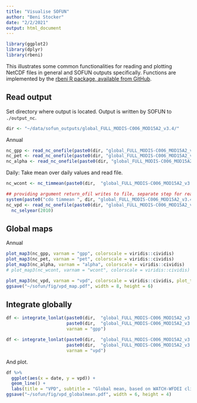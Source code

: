 ```yaml
---
title: "Visualise SOFUN"
author: "Beni Stocker"
date: "2/2/2021"
output: html_document
---
```


```r
library(ggplot2)
library(dplyr)
library(rbeni)
```

This illustrates some common functionalities for reading and plotting NetCDF files in general and SOFUN outputs specifically. Functions are implemented by the [rbeni R package, available from GitHub](https://github.com/stineb/rbeni).

## Read output

Set directory where output is located. Output is written by SOFUN to `./output_nc`.
```r
dir <- "~/data/sofun_outputs/global_FULL_MODIS-C006_MOD15A2_v3.4/"
```

Annual

```r
nc_gpp <- read_nc_onefile(paste0(dir, "global_FULL_MODIS-C006_MOD15A2_v3.4.a.gpp.nc"),  varnam = "gpp")
nc_pet <- read_nc_onefile(paste0(dir, "global_FULL_MODIS-C006_MOD15A2_v3.4.a.pet.nc"),  varnam = "pet")
nc_alpha <- read_nc_onefile(paste0(dir, "global_FULL_MODIS-C006_MOD15A2_v3.4.a.alpha.nc"),  varnam = "alpha")
```

Daily: Take mean over daily values and read file.

```r
nc_wcont <- nc_timmean(paste0(dir,  "global_FULL_MODIS-C006_MOD15A2_v3.4.d.wcont.nc"))

## providing argument return_ofil writes to file, separate step for reading
system(paste0("cdo timmean ", dir, "global_FULL_MODIS-C006_MOD15A2_v3.4.d.vpd.nc ", dir, "global_FULL_MODIS-C006_MOD15A2_v3.4.a.vpd.nc"))
nc_vpd <- read_nc_onefile(paste0(dir, "global_FULL_MODIS-C006_MOD15A2_v3.4.a.vpd.nc"),  varnam = "vpd") %>% 
  nc_selyear(2010)
```

## Global maps

Annual

```r
plot_map3(nc_gpp, varnam = "gpp", colorscale = viridis::cividis)
plot_map3(nc_pet, varnam = "pet", colorscale = viridis::cividis)
plot_map3(nc_alpha, varnam = "alpha", colorscale = viridis::cividis)
# plot_map3(nc_wcont, varnam = "wcont", colorscale = viridis::cividis)

plot_map3(nc_vpd, varnam = "vpd", colorscale = viridis::cividis, plot_title = "VPD", plot_subtitle = "Annual mean", legend_title = "(Pa)", latmin = -60, latmax = 85)
ggsave("~/sofun/fig/vpd_map.pdf", width = 8, height = 6)
```

## Integrate globally

```r
df <- integrate_lonlat(paste0(dir,  "global_FULL_MODIS-C006_MOD15A2_v3.4.2000.a.gpp.nc"),  
                       paste0(dir,  "global_FULL_MODIS-C006_MOD15A2_v3.4.fland.nc"), 
                       varnam = "gpp")

df <- integrate_lonlat(paste0(dir,  "global_FULL_MODIS-C006_MOD15A2_v3.4.a.vpd.nc"),  
                       paste0(dir,  "global_FULL_MODIS-C006_MOD15A2_v3.4.fland.nc"), 
                       varnam = "vpd")
```

And plot.
```r
df %>% 
  ggplot(aes(x = date, y = vpd)) +
  geom_line() +
  labs(title = "VPD", subtitle = "Global mean, based on WATCH-WFDEI climate reanalysis data", y = "VPD (Pa)", x = "Year")
ggsave("~/sofun/fig/vpd_globalmean.pdf", width = 6, height = 4)
```
